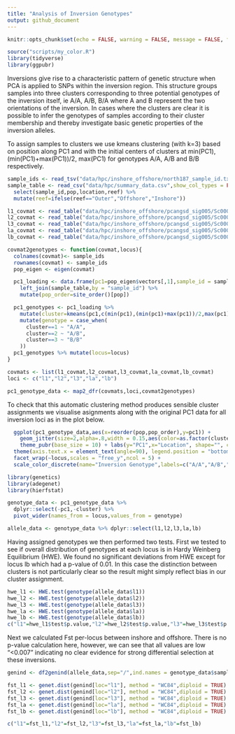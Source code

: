```yaml
---
title: "Analysis of Inversion Genotypes"
output: github_document
---
```


```r
knitr::opts_chunk$set(echo = FALSE, warning = FALSE, message = FALSE, fig.retina = 2)
```

```r
source("scripts/my_color.R")
library(tidyverse)
library(ggpubr)
```

Inversions give rise to a characteristic pattern of genetic structure when PCA is applied to SNPs within the inversion region. This structure groups samples into three clusters corresponding to three potential genotypes of the inversion itself, ie A/A, A/B, B/A where A and B represent the two orientations of the inversion.  In cases where the clusters are clear it is possible to infer the genotypes of samples according to their cluster membership and thereby investigate basic genetic properties of the inversion alleles.  

To assign samples to clusters we use kmeans clustering (with k=3) based on position along PC1 and with the initial centers of clusters at min(PC1), (min(PC1)+max(PC1))/2, max(PC1) for genotypes A/A, A/B and B/B respectively. 

```r
sample_ids <- read_tsv("data/hpc/inshore_offshore/north187_sample_id.txt", col_names = "sample_id",show_col_types = FALSE) %>% pull(sample_id)
sample_table <- read_csv("data/hpc/summary_data.csv",show_col_types = FALSE) %>% 
  select(sample_id,pop,location,reef) %>% 
  mutate(reef=ifelse(reef=="Outer","Offshore","Inshore"))

l1_covmat <- read_table("data/hpc/inshore_offshore/pcangsd_sig005/Sc0000013_chr1_RagTag.pcangsd.cov",col_names = F) %>% as.matrix()
l2_covmat <- read_table("data/hpc/inshore_offshore/pcangsd_sig005/Sc0000135_chr11_RagTag.pcangsd.cov",col_names = F) %>% as.matrix()
l3_covmat <- read_table("data/hpc/inshore_offshore/pcangsd_sig005/Sc0000214_Sc0000151_RagTag.pcangsd.cov",col_names = F) %>% as.matrix()
la_covmat <- read_table("data/hpc/inshore_offshore/pcangsd_sig005/Sc0000185_chr2a_RagTag.pcangsd.cov",col_names = F) %>% as.matrix()
lb_covmat <- read_table("data/hpc/inshore_offshore/pcangsd_sig005/Sc0000097_chr2b_RagTag.pcangsd.cov",col_names = F) %>% as.matrix()
```

```r
covmat2genotypes <- function(covmat,locus){
  colnames(covmat)<- sample_ids
  rownames(covmat) <- sample_ids
  pop_eigen <- eigen(covmat)

  pc1_loading <- data.frame(pc1=pop_eigen$vectors[,1],sample_id = sample_ids) %>% 
    left_join(sample_table,by = "sample_id") %>% 
    mutate(pop_order=site_order()[pop])

  pc1_genotypes <- pc1_loading %>% 
    mutate(cluster=kmeans(pc1,c(min(pc1),(min(pc1)+max(pc1))/2,max(pc1)))$cluster) %>%
    mutate(genotype = case_when(
      cluster==1 ~ "A/A",
      cluster==2 ~ "A/B",
      cluster==3 ~ "B/B"
    ))
  pc1_genotypes %>% mutate(locus=locus)
}

covmats <- list(l1_covmat,l2_covmat,l3_covmat,la_covmat,lb_covmat)
loci <- c("l1","l2","l3","la","lb")  

pc1_genotype_data <- map2_dfr(covmats,loci,covmat2genotypes)
```

To check that this automatic clustering method produces sensible cluster assignments we visualise asignments along with the original PC1 data for all inversion loci as in the plot below.

```r
  ggplot(pc1_genotype_data,aes(x=reorder(pop,pop_order),y=pc1)) + 
    geom_jitter(size=2,alpha=.8,width = 0.15,aes(color=as.factor(cluster))) +     
    theme_pubr(base_size = 10) + labs(y="PC1",x="Location", shape="", color="") + 
  theme(axis.text.x = element_text(angle=90), legend.position = "bottom") + 
  facet_wrap(~locus,scales = "free_y",ncol = 5) + 
  scale_color_discrete(name="Inversion Genotype",labels=c("A/A","A/B","B/B"))
```


```r
library(genetics)
library(adegenet)
library(hierfstat)

genotype_data <- pc1_genotype_data %>% 
  dplyr::select(-pc1,-cluster) %>% 
  pivot_wider(names_from = locus,values_from = genotype)

allele_data <- genotype_data %>% dplyr::select(l1,l2,l3,la,lb)
```

Having assigned genotypes we then performed two tests. First we tested to see if overall distribution of genotypes at each locus is in Hardy Weinberg Equilibrium (HWE). We found no significant deviations from HWE except for locus lb which had a p-value of 0.01. In this case the distinction between clusters is not particularly clear so the result might simply reflect bias in our cluster assignment.

```r
hwe_l1 <- HWE.test(genotype(allele_data$l1))
hwe_l2 <- HWE.test(genotype(allele_data$l2))
hwe_l3 <- HWE.test(genotype(allele_data$l3))
hwe_la <- HWE.test(genotype(allele_data$la))
hwe_lb <- HWE.test(genotype(allele_data$lb))
c("l1"=hwe_l1$test$p.value,"l2"=hwe_l2$test$p.value,"l3"=hwe_l3$test$p.value,"la"=hwe_la$test$p.value,"lb"=hwe_lb$test$p.value)
```

Next we calculated Fst per-locus between inshore and offshore.  There is no p-value calculation here, however, we can see that all values are low "<0.007" indicating no clear evidence for strong differential selection at these inversions.

```r
genind <- df2genind(allele_data,sep="/",ind.names = genotype_data$sample_id, pop = genotype_data$reef)

fst_l1 <- genet.dist(genind[loc="l1"], method = "WC84",diploid = TRUE)
fst_l2 <- genet.dist(genind[loc="l2"], method = "WC84",diploid = TRUE)
fst_l3 <- genet.dist(genind[loc="l3"], method = "WC84",diploid = TRUE)
fst_la <- genet.dist(genind[loc="la"], method = "WC84",diploid = TRUE)
fst_lb <- genet.dist(genind[loc="lb"], method = "WC84",diploid = TRUE)

c("l1"=fst_l1,"l2"=fst_l2,"l3"=fst_l3,"la"=fst_la,"lb"=fst_lb)
```





